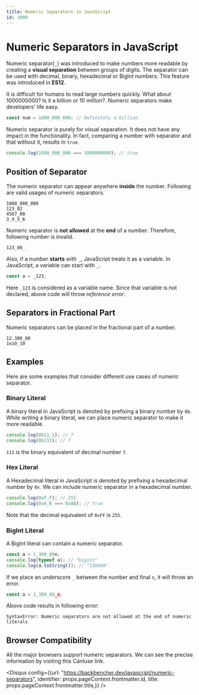 ```yaml
---
title: Numeric Separators in JavaScript
id: 1000
---
```



<Layout>
<SEO title="Numeric Separators in JavaScript" />
<JSLayout>

# Numeric Separators in JavaScript <Version number="12" />

Numeric separator(`_`) was introduced to make numbers more readable by creating a **visual separation** between groups of digits. The separator can be used with decimal, binary, hexadecimal or BigInt numbers. This feature was introduced in **ES12**.

It is difficult for humans to read large numbers quickly. What about 1000000000? Is it a billion or 10 million?. Numeric separators make developers' life easy.

```javascript
const num = 1000_000_000; // Definitely a billion
```

Numeric separator is purely for visual separation. It does not have any impact in the functionality. In fact, comparing a number with separator and that without it, results in `true`.

```javascript
console.log(1000_000_000 === 1000000000); // true
```

## Position of Separator

The numeric separator can appear anywhere **inside** the number. Following are valid usages of numeric separators.

```
1000_000_000
123_02
4567_00
3_4_5_6
```

Numeric separator is **not allowed** at the **end** of a number. Therefore, following number is invalid.

```
123_00_
```

Also, if a number **starts** with `_`, JavaScript treats it as a variable. In JavaScript, a variable can start with `_`.

```javascript
const a = _123;
```

Here `_123` is considered as a variable name. Since that variable is not declared, above code will throw *reference error*.

## Separators in Fractional Part

Numeric separators can be placed in the fractional part of a number.

```
12.300_00
1e10_10
```

## Examples

Here are some examples that consider different use cases of numeric separator.

### Binary Literal

A binary literal in JavaScript is denoted by prefixing a binary number by `0b`. While writing a binary literal, we can place numeric separator to make it more readable.

```javascript
console.log(0b11_1); // 7
console.log(0b111); // 7
```

`111` is the binary equivalent of decimal number `7`.

### Hex Literal

A Hexadecimal literal in JavaScript is denoted by prefixing a hexadecimal number by `0x`. We can include numeric separator in a hexadecimal number.

```javascript
console.log(0xF_F); // 255
console.log(0xA_B === 0xAB); // true
```

Note that the decimal equivalent of `0xFF` is `255`.

### BigInt Literal

A BigInt literal can contain a numeric separator.

```javascript
const a = 1_309_89n;
console.log(typeof a); // "bigint"
console.log(a.toString()); // "130989"
```

If we place an underscore `_` between the number and final `n`, it will throw an error.

```javascript
const a = 1_309_89_n;
```

Above code results in following error:
```
SyntaxError: Numeric separators are not allowed at the end of numeric literals
```

## Browser Compatibility

All the major browsers support numeric separators. We can see the precise information by visiting this <Olink link="https://caniuse.com/mdn-javascript_grammar_numeric_separators">CanIuse</Olink> link.

<Disqus config={{url: "https://backbencher.dev/javascript/numeric-separators", identifier: props.pageContext.frontmatter.id, title: props.pageContext.frontmatter.title,}} />

</JSLayout>
</Layout>
